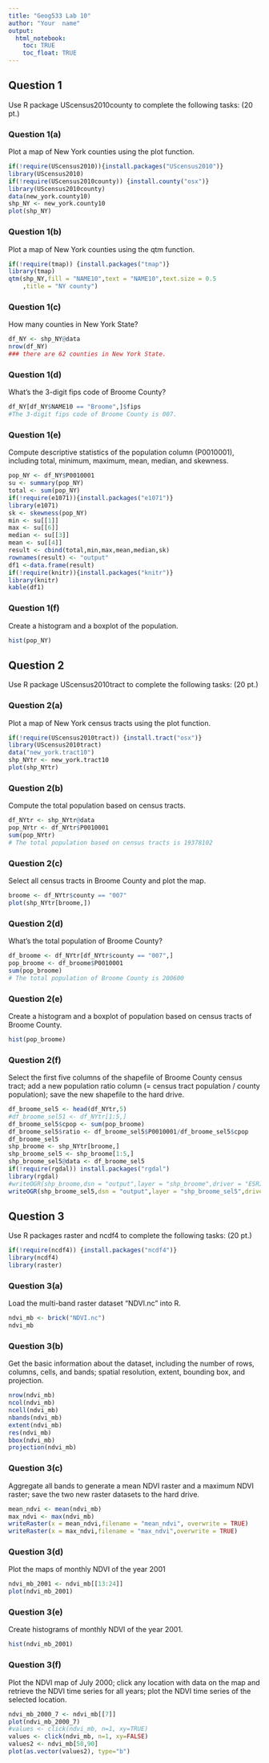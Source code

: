 ```yaml
---
title: "Geog533 Lab 10"
author: "Your  name"
output: 
  html_notebook:
    toc: TRUE
    toc_float: TRUE
---
```


## Question 1
Use R package UScensus2010county to complete the following tasks:  (20 pt.)

### Question 1(a)
Plot a map of New York counties using the plot function.
```r
if(!require(UScensus2010)){install.packages("UScensus2010")}
library(UScensus2010)
if(!require(UScensus2010county)) {install.county("osx")}
library(UScensus2010county)
data(new_york.county10)
shp_NY <- new_york.county10
plot(shp_NY)
```

### Question 1(b)	
Plot a map of New York counties using the qtm function.
```r
if(!require(tmap)) {install.packages("tmap")}
library(tmap)
qtm(shp_NY,fill = "NAME10",text = "NAME10",text.size = 0.5
    ,title = "NY county")
```


### Question 1(c)	
How many counties in New York State?
```r
df_NY <- shp_NY@data
nrow(df_NY)
### there are 62 counties in New York State.
```

### Question 1(d)	
What’s the 3-digit fips code of Broome County?
```r
df_NY[df_NY$NAME10 == "Broome",]$fips
#The 3-digit fips code of Broome County is 007.
```

### Question 1(e)	
Compute descriptive statistics of the population column (P0010001), including total, minimum, maximum, mean, median, and skewness. 
```r
pop_NY <- df_NY$P0010001
su <- summary(pop_NY)
total <- sum(pop_NY)
if(!require(e1071)){install.packages("e1071")}
library(e1071)
sk <- skewness(pop_NY)
min <- su[[1]]
max <- su[[6]]
median <- su[[3]]
mean <- su[[4]]
result <- cbind(total,min,max,mean,median,sk)
rownames(result) <- "output"
df1 <-data.frame(result)
if(!require(knitr)){install.packages("knitr")}
library(knitr)
kable(df1)
```

### Question 1(f)	
Create a histogram and a boxplot of the population.
```r
hist(pop_NY)
```


## Question 2
Use R package UScensus2010tract to complete the following tasks:    (20 pt.)


### Question 2(a)	
Plot a map of New York census tracts using the plot function.
```r
if(!require(UScensus2010tract)) {install.tract("osx")}
library(UScensus2010tract)
data("new_york.tract10")
shp_NYtr <- new_york.tract10
plot(shp_NYtr)
```

### Question 2(b)
Compute the total population based on census tracts.
```r
df_NYtr <- shp_NYtr@data
pop_NYtr <- df_NYtr$P0010001
sum(pop_NYtr)
# The total population based on census tracts is 19378102
```

### Question 2(c)
Select all census tracts in Broome County and plot the map. 
```r
broome <- df_NYtr$county == "007"
plot(shp_NYtr[broome,])
```

### Question 2(d)
What’s the total population of Broome County?
```r
df_broome <- df_NYtr[df_NYtr$county == "007",]
pop_broome <- df_broome$P0010001
sum(pop_broome)
# The total population of Broome County is 200600
```

### Question 2(e)
Create a histogram and a boxplot of population based on census tracts of Broome County.
```r
hist(pop_broome)
```

### Question 2(f)
Select the first five columns of the shapefile of Broome County census tract; add a new population ratio column (= census tract population / county population); save the new shapefile to the hard drive. 
```r
df_broome_sel5 <- head(df_NYtr,5)
#df_broome_sel51 <- df_NYtr[1:5,]
df_broome_sel5$cpop <- sum(pop_broome)
df_broome_sel5$ratio <- df_broome_sel5$P0010001/df_broome_sel5$cpop
df_broome_sel5
shp_broome <- shp_NYtr[broome,]
shp_broome_sel5 <- shp_broome[1:5,]
shp_broome_sel5@data <- df_broome_sel5
if(!require(rgdal)) install.packages("rgdal")
library(rgdal)
#writeOGR(shp_broome,dsn = "output",layer = "shp_broome",driver = "ESRI Shapefile", overwrite_layer = TRUE)
writeOGR(shp_broome_sel5,dsn = "output",layer = "shp_broome_sel5",driver = "ESRI Shapefile", overwrite_layer = TRUE)

```


## Question 3

Use R packages raster and ncdf4 to complete the following tasks:     (20 pt.)
```r
if(!require(ncdf4)) {install.packages("ncdf4")}
library(ncdf4)
library(raster)
```

### Question 3(a)		
Load the multi-band raster dataset “NDVI.nc” into R.
```r
ndvi_mb <- brick("NDVI.nc")
ndvi_mb
```

### Question 3(b)		
Get the basic information about the dataset, including the number of rows, columns, cells, and bands; spatial resolution, extent, bounding box, and projection.
```r
nrow(ndvi_mb)
ncol(ndvi_mb)
ncell(ndvi_mb)
nbands(ndvi_mb)
extent(ndvi_mb)
res(ndvi_mb)
bbox(ndvi_mb)
projection(ndvi_mb)

```

### Question 3(c)	
Aggregate all bands to generate a mean NDVI raster and a maximum NDVI raster; save the two new raster datasets to the hard drive. 
```r
mean_ndvi <- mean(ndvi_mb)
max_ndvi <- max(ndvi_mb)
writeRaster(x = mean_ndvi,filename = "mean_ndvi", overwrite = TRUE)
writeRaster(x = max_ndvi,filename = "max_ndvi",overwrite = TRUE)
```

### Question 3(d)			
Plot the maps of monthly NDVI of the year 2001
```r
ndvi_mb_2001 <- ndvi_mb[[13:24]]
plot(ndvi_mb_2001)
```

### Question 3(e)	
Create histograms of monthly NDVI of the year 2001.
```r
hist(ndvi_mb_2001)
```

### Question 3(f)			
Plot the NDVI map of July 2000; click any location with data on the map and retrieve the NDVI time series for all years; plot the NDVI time series of the selected location. 
```r
ndvi_mb_2000_7 <- ndvi_mb[[7]]
plot(ndvi_mb_2000_7)
#values <- click(ndvi_mb, n=1, xy=TRUE) 
values <- click(ndvi_mb, n=1, xy=FALSE)
values2 <- ndvi_mb[50,90]
plot(as.vector(values2), type="b")
```

